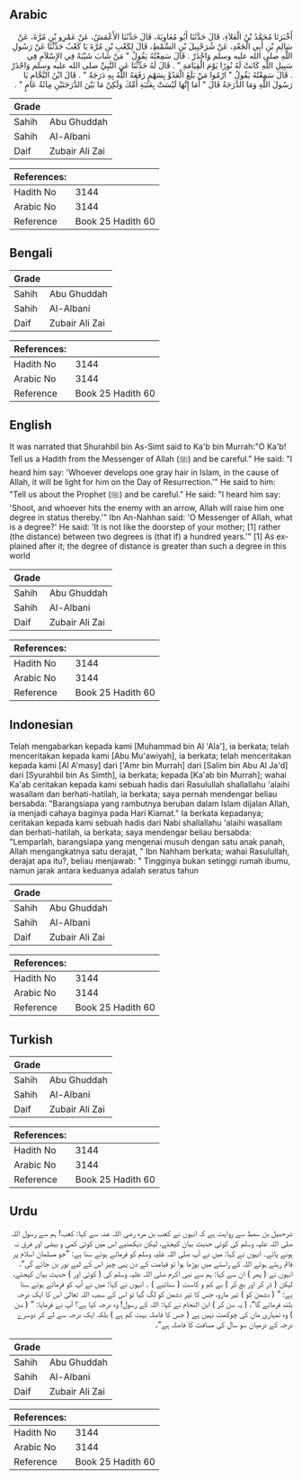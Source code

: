## Arabic


<div dir="rtl" lang="ar" style={{fontSize:'larger',backgroundColor:'#f8f9fa',padding:20}}>
أَخْبَرَنَا مُحَمَّدُ بْنُ الْعَلاَءِ، قَالَ حَدَّثَنَا أَبُو مُعَاوِيَةَ، قَالَ حَدَّثَنَا الأَعْمَشُ، عَنْ عَمْرِو بْنِ مُرَّةَ، عَنْ سَالِمِ بْنِ أَبِي الْجَعْدِ، عَنْ شُرَحْبِيلَ بْنِ السِّمْطِ، قَالَ لِكَعْبِ بْنِ مُرَّةَ يَا كَعْبُ حَدِّثْنَا عَنْ رَسُولِ اللَّهِ صلى الله عليه وسلم وَاحْذَرْ ‏.‏ قَالَ سَمِعْتُهُ يَقُولُ ‏"‏ مَنْ شَابَ شَيْبَةً فِي الإِسْلاَمِ فِي سَبِيلِ اللَّهِ كَانَتْ لَهُ نُورًا يَوْمَ الْقِيَامَةِ ‏"‏ ‏.‏ قَالَ لَهُ حَدِّثْنَا عَنِ النَّبِيِّ صلى الله عليه وسلم وَاحْذَرْ ‏.‏ قَالَ سَمِعْتُهُ يَقُولُ ‏"‏ ارْمُوا مَنْ بَلَغَ الْعَدُوَّ بِسَهْمٍ رَفَعَهُ اللَّهُ بِهِ دَرَجَةً ‏"‏ ‏.‏ قَالَ ابْنُ النَّحَّامِ يَا رَسُولَ اللَّهِ وَمَا الدَّرَجَةُ قَالَ ‏"‏ أَمَا إِنَّهَا لَيْسَتْ بِعَتَبَةِ أُمِّكَ وَلَكِنْ مَا بَيْنَ الدَّرَجَتَيْنِ مِائَةُ عَامٍ ‏"‏ ‏.‏
</div>
<div style={{backgroundColor:'#f8f9fa',padding:20, marginBottom: 10}}><table> <thead> <tr> <th>Grade</th> <th></th> </tr> </thead> <tbody> <tr><td>Sahih</td><td>Abu Ghuddah</td></tr><tr><td>Sahih</td><td>Al-Albani</td></tr><tr><td>Daif</td><td>Zubair Ali Zai</td></tr></tbody></table><table> <thead> <tr> <th>References:</th> <th></th> </tr> </thead> <tbody><tr><td>Hadith No</td><td>3144</td></tr><tr><td>Arabic No</td><td>3144</td></tr><tr><td>Reference</td><td>Book 25 Hadith 60</td></tr></tbody></table></div>

## Bengali


<div dir="ltr" lang="bn" style={{fontSize:'larger',backgroundColor:'#f8f9fa',padding:20}}>

</div>
<div style={{backgroundColor:'#f8f9fa',padding:20, marginBottom: 10}}><table> <thead> <tr> <th>Grade</th> <th></th> </tr> </thead> <tbody> <tr><td>Sahih</td><td>Abu Ghuddah</td></tr><tr><td>Sahih</td><td>Al-Albani</td></tr><tr><td>Daif</td><td>Zubair Ali Zai</td></tr></tbody></table><table> <thead> <tr> <th>References:</th> <th></th> </tr> </thead> <tbody><tr><td>Hadith No</td><td>3144</td></tr><tr><td>Arabic No</td><td>3144</td></tr><tr><td>Reference</td><td>Book 25 Hadith 60</td></tr></tbody></table></div>

## English


<div dir="ltr" lang="en" style={{fontSize:'larger',backgroundColor:'#f8f9fa',padding:20}}>
It was narrated that Shurahbil bin As-Simt said to Ka'b bin Murrah:"O Ka'b! Tell us a Hadith from the Messenger of Allah (ﷺ) and be careful." He said: "I heard him say: 'Whoever develops one gray hair in Islam, in the cause of Allah, it will be light for him on the Day of Resurrection.'" He said to him: "Tell us about the Prophet (ﷺ) and be careful." He said: "I heard him say: 'Shoot, and whoever hits the enemy with an arrow, Allah will raise him one degree in status thereby.'" Ibn An-Nahhan said: 'O Messenger of Allah, what is a degree?' He said: 'It is not like the doorstep of your mother; [1] rather (the distance) between two degrees is (that if) a hundred years.'" [1] As explained after it; the degree of distance is greater than such a degree in this world
</div>
<div style={{backgroundColor:'#f8f9fa',padding:20, marginBottom: 10}}><table> <thead> <tr> <th>Grade</th> <th></th> </tr> </thead> <tbody> <tr><td>Sahih</td><td>Abu Ghuddah</td></tr><tr><td>Sahih</td><td>Al-Albani</td></tr><tr><td>Daif</td><td>Zubair Ali Zai</td></tr></tbody></table><table> <thead> <tr> <th>References:</th> <th></th> </tr> </thead> <tbody><tr><td>Hadith No</td><td>3144</td></tr><tr><td>Arabic No</td><td>3144</td></tr><tr><td>Reference</td><td>Book 25 Hadith 60</td></tr></tbody></table></div>

## Indonesian


<div dir="ltr" lang="id" style={{fontSize:'larger',backgroundColor:'#f8f9fa',padding:20}}>
Telah mengabarkan kepada kami [Muhammad bin Al 'Ala'], ia berkata; telah menceritakan kepada kami [Abu Mu'awiyah], ia berkata; telah menceritakan kepada kami [Al A'masy] dari ['Amr bin Murrah] dari [Salim bin Abu Al Ja'd] dari [Syurahbil bin As Simth], ia berkata; kepada [Ka'ab bin Murrah]; wahai Ka'ab ceritakan kepada kami sebuah hadis dari Rasulullah shallallahu 'alaihi wasallam dan berhati-hatilah, ia berkata; saya pernah mendengar beliau bersabda: "Barangsiapa yang rambutnya beruban dalam Islam dijalan Allah, ia menjadi cahaya baginya pada Hari Kiamat." Ia berkata kepadanya; ceritakan kepada kami sebuah hadis dari Nabi shallallahu 'alaihi wasallam dan berhati-hatilah, ia berkata; saya mendengar beliau bersabda: "Lemparlah, barangsiapa yang mengenai musuh dengan satu anak panah, Allah mengangkatnya satu derajat, " Ibn Nahham berkata; wahai Rasulullah, derajat apa itu?, beliau menjawab: " Tingginya bukan setinggi rumah ibumu, namun jarak antara keduanya adalah seratus tahun
</div>
<div style={{backgroundColor:'#f8f9fa',padding:20, marginBottom: 10}}><table> <thead> <tr> <th>Grade</th> <th></th> </tr> </thead> <tbody> <tr><td>Sahih</td><td>Abu Ghuddah</td></tr><tr><td>Sahih</td><td>Al-Albani</td></tr><tr><td>Daif</td><td>Zubair Ali Zai</td></tr></tbody></table><table> <thead> <tr> <th>References:</th> <th></th> </tr> </thead> <tbody><tr><td>Hadith No</td><td>3144</td></tr><tr><td>Arabic No</td><td>3144</td></tr><tr><td>Reference</td><td>Book 25 Hadith 60</td></tr></tbody></table></div>

## Turkish


<div dir="ltr" lang="tr" style={{fontSize:'larger',backgroundColor:'#f8f9fa',padding:20}}>

</div>
<div style={{backgroundColor:'#f8f9fa',padding:20, marginBottom: 10}}><table> <thead> <tr> <th>Grade</th> <th></th> </tr> </thead> <tbody> <tr><td>Sahih</td><td>Abu Ghuddah</td></tr><tr><td>Sahih</td><td>Al-Albani</td></tr><tr><td>Daif</td><td>Zubair Ali Zai</td></tr></tbody></table><table> <thead> <tr> <th>References:</th> <th></th> </tr> </thead> <tbody><tr><td>Hadith No</td><td>3144</td></tr><tr><td>Arabic No</td><td>3144</td></tr><tr><td>Reference</td><td>Book 25 Hadith 60</td></tr></tbody></table></div>

## Urdu


<div dir="rtl" lang="ur" style={{fontSize:'larger',backgroundColor:'#f8f9fa',padding:20}}>
شرحبیل بن سمط سے روایت ہے کہ انہوں نے کعب بن مرہ رضی اللہ عنہ سے کہا: کعب! ہم سے رسول اللہ صلی اللہ علیہ وسلم کی کوئی حدیث بیان کیجئے، لیکن دیکھئیے اس میں کوئی کمی و بیشی اور فرق نہ ہونے پائے۔ انہوں نے کہا: میں نے آپ صلی اللہ علیہ وسلم کو فرماتے ہوئے سنا ہے: ”جو مسلمان اسلام پر قائم رہتے ہوئے اللہ کے راستے میں بوڑھا ہوا تو قیامت کے دن یہی چیز اس کے لیے نور بن جائے گی“، انہوں نے ( پھر ) ان سے کہا: ہم سے نبی اکرم صلی اللہ علیہ وسلم کی ( کوئی اور ) حدیث بیان کیجئے، لیکن ( ڈر کر اور بچ کر ) بے کم و کاست ( سنائیے ) ۔ انہوں نے کہا: میں نے آپ کو فرماتے ہوئے سنا ہے: ” ( دشمن کو ) تیر مارو، جس کا تیر دشمن کو لگ گیا تو اس کے سبب اللہ تعالیٰ اس کا ایک درجہ بلند فرمائے گا“، ( یہ سن کر ) ابن النحام نے کہا: اللہ کے رسول! وہ درجہ کیا ہے؟ آپ نے فرمایا: ” ( سن ) وہ تمہاری ماں کی چوکھٹ نہیں ہے ( جس کا فاصلہ بہت کم ہے ) بلکہ ایک درجہ سے لے کر دوسرے درجہ کے درمیان سو سال کی مسافت کا فاصلہ ہے“۔
</div>
<div style={{backgroundColor:'#f8f9fa',padding:20, marginBottom: 10}}><table> <thead> <tr> <th>Grade</th> <th></th> </tr> </thead> <tbody> <tr><td>Sahih</td><td>Abu Ghuddah</td></tr><tr><td>Sahih</td><td>Al-Albani</td></tr><tr><td>Daif</td><td>Zubair Ali Zai</td></tr></tbody></table><table> <thead> <tr> <th>References:</th> <th></th> </tr> </thead> <tbody><tr><td>Hadith No</td><td>3144</td></tr><tr><td>Arabic No</td><td>3144</td></tr><tr><td>Reference</td><td>Book 25 Hadith 60</td></tr></tbody></table></div>
